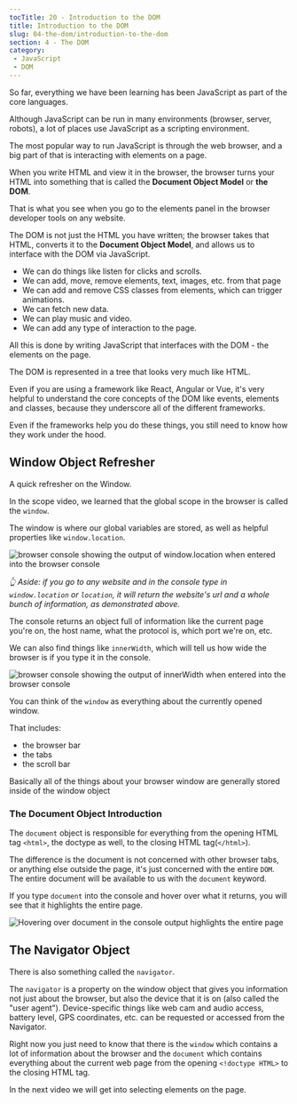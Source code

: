 ```yaml
---
tocTitle: 20 - Introduction to the DOM
title: Introduction to the DOM
slug: 04-the-dom/introduction-to-the-dom
section: 4 - The DOM
category:
 - JavaScript
 - DOM
---
```


So far, everything we have been learning has been JavaScript as part of the core languages.

Although JavaScript can be run in many environments (browser, server, robots), a lot of places use JavaScript as a scripting environment.

The most popular way to run JavaScript is through the web browser, and a big part of that is interacting with elements on a page.

When you write HTML and view it in the browser, the browser turns your HTML into something that is called the **Document Object Model** or **the DOM**.

That is what you see when you go to the elements panel in the browser developer tools on any website.

The DOM is not just the HTML you have written; the browser takes that HTML, converts it to the **Document Object Model**, and allows us to interface with the DOM via JavaScript.

* We can do things like listen for clicks and scrolls.
* We can add, move, remove elements, text, images, etc. from that page
* We can add and remove CSS classes from elements, which can trigger animations.
* We can fetch new data.
* We can play music and video.
* We can add any type of interaction to the page.

All this is done by writing JavaScript that interfaces with the DOM  - the elements on the page.

The DOM is represented in a tree that looks very much like HTML.

Even if you are using a framework like React, Angular or Vue, it's very helpful to understand the core concepts of the DOM like events, elements and classes, because they underscore all of the different frameworks.

Even if the frameworks help you do these things, you still need to know how they work under the hood.

## Window Object Refresher

A quick refresher on the Window.

In the scope video, we learned that the global scope in the browser is called the `window`.

The window is where our global variables are stored, as well as helpful properties like `window.location`.

![browser console showing the output of window.location when entered into the browser console](./window-location.gif)


_👆 Aside: if you go to any website and in the console type in `window.location` or `location`, it will return the website's url and a whole bunch of information, as demonstrated above._

The console returns an object full of information like the current page you're on, the host name, what the protocol is, which port we're on, etc.

We can also find things like `innerWidth`, which will tell us how wide the browser is if you type it in the console.

![browser console showing the output of innerWidth when entered into the browser console](./221.webp)

You can think of the `window` as everything about the currently opened window.

That includes:
- the browser bar
- the tabs
- the scroll bar

Basically all of the things about your browser window are generally stored inside of the window object

### The Document Object Introduction

The `document` object is responsible for everything from the opening HTML tag `<html>`, the doctype as well, to the closing HTML tag(`</html>`).

The difference is the document is not concerned with other browser tabs, or anything else outside the page, it's just concerned with the entire `DOM`. The entire document will be available to us with the `document` keyword.

If you type `document` into the console and hover over what it returns, you will see that it highlights the entire page.

![Hovering over document in the console output highlights the entire page](./document.gif)

## The Navigator Object

There is also something called the `navigator`.

The `navigator` is a property on the window object that gives you information not just about the browser, but also the device that it is on (also called the "user agent").  Device-specific things like web cam and audio access, battery level, GPS coordinates, etc. can be requested or accessed from the Navigator.

Right now you just need to know that there is the `window` which contains a lot of information about the browser and the `document` which contains everything about the current web page from the opening `<!doctype HTML>` to the closing HTML tag.

In the next video we will get into selecting elements on the page.
